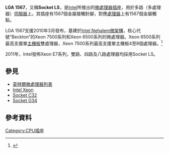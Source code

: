 {{noteTA
|G1=IT
}}
{{Infobox CPU socket
|name = Socket LS (LGA 1567)
|image = 
|formfactors = [[覆晶技術|覆晶技術]] land grid array
|contacts = 1567
|type = [[LGA|LGA]]
|protocol = [[QPI|QPI]]
|core bus = 
|fsb = 
|voltage =
|processors =[[Xeon|Xeon]] 7500（[[Intel_Nehalem|Nehalem]]）<br />[[Xeon|Xeon]] 6500（Nehalem）<br />  Xeon E7-2800 (Westmere)<br />  Xeon E7-4800 (Westmere)<br />  Xeon E7-8800 (Westmere)
}}

'''LGA 1567'''，又稱'''Socket LS'''，是[[Intel|Intel]]所推出的[[CPU插座|微處理器插座]]，用於多路（多處理器）[[伺服器|伺服器]]上。其插座有1567個金屬接觸針腳，對應[[微處理器|處理器]]上有1567個金屬觸點。

LGA 1567支援2010年3月發布，基建於[[Intel_Nehalem|Intel Nehalem微架構]]，核心代號“Beckton”的Xeon 7500系列和Xeon 6500系列的微處理器。Xeon 6500系列最高支援單[[主機板|主機板]]雙處理器，Xeon 7500系列最高支援單主機板4至8個處理器。<ref>{{cite web |url=http://www.anandtech.com/show/3648/xeon-7500-dell-r810/4 |title=High-End x86: The Nehalem EX Xeon 7500 and Dell R810 |author=Johan De Gelas |publisher=Anandtech.com |date=2010-04-12 |accessdate=2012-01-04 |archive-date=2020-09-22 |archive-url=https://web.archive.org/web/20200922022945/https://www.anandtech.com/show/3648/xeon-7500-dell-r810/4 |dead-url=no }}</ref>

2011年，Intel發佈Xeon E7系列，雙路、四路及八路處理器均採用Socket LS。

== 參見 ==
* [[英特爾微處理器列表|英特爾微處理器列表]]
* [[Intel_Xeon|Intel Xeon]]
* [[Socket_C32|Socket C32]]
* [[Socket_G34|Socket G34]]

== 參考資料 ==
{{reflist}}

{{intelsock}}
{{computer-stub}}

[[Category:CPU插座|Category:CPU插座]]